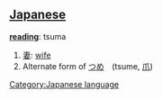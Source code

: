 == [[Japanese]] ==                                          

'''[[reading]]''': tsuma

# [[妻]]: [[wife]]
# Alternate form of [[つめ]]　(tsume, [[爪]])
[[Category:Japanese language]]